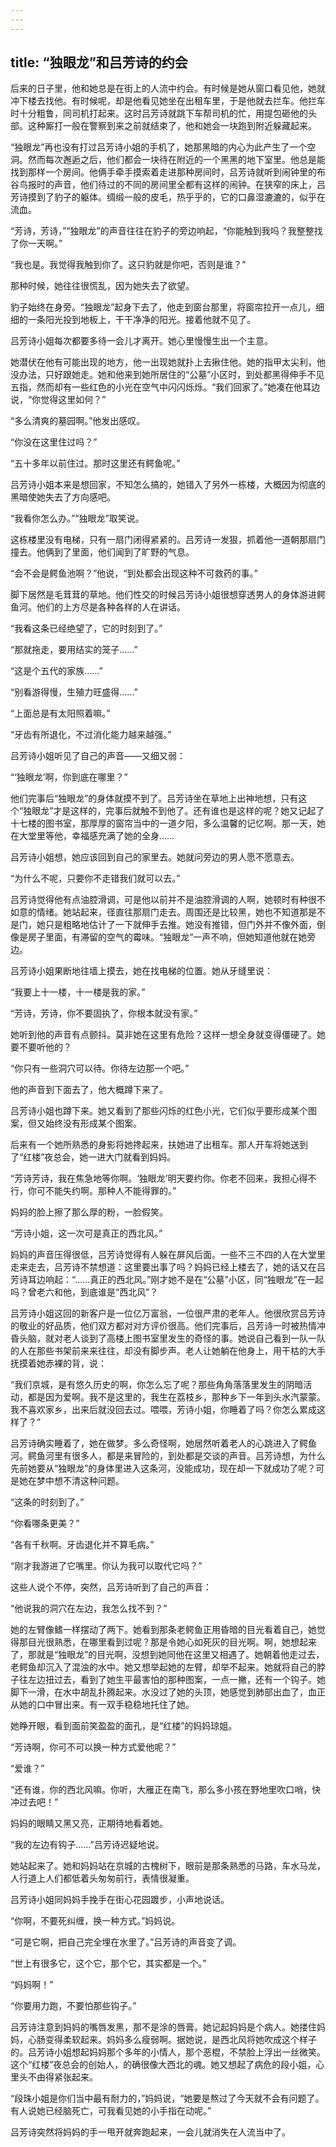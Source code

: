 ```yaml
---
---
---
```

title: “独眼龙”和吕芳诗的约会
---




后来的日子里，他和她总是在街上的人流中约会。有时候是她从窗口看见他，她就冲下楼去找他。有时候呢，却是他看见她坐在出租车里，于是他就去拦车。他拦车时十分粗鲁，同司机打起来。这时吕芳诗就跳下车帮司机的忙，用提包砸他的头部。这种厮打一般在警察到来之前就结束了，他和她会一块跑到附近躲藏起来。

“独眼龙”再也没有打过吕芳诗小姐的手机了，她那黑暗的内心为此产生了一个空洞。然而每次邂逅之后，他们都会一块待在附近的一个黑黑的地下室里。他总是能找到那样一个房间。他俩手牵手摸索着走进那种房间时，吕芳诗就听到闹钟里的布谷鸟报时的声音，他们待过的不同的房间里全都有这样的闹钟。在狭窄的床上，吕芳诗摸到了豹子的躯体。绸缎一般的皮毛，热乎乎的，它的口鼻湿漉漉的，似乎在流血。

“芳诗，芳诗，”“独眼龙”的声音往往在豹子的旁边响起，“你能触到我吗？我整整找了你一天啊。”

“我也是。我觉得我触到你了。这只豹就是你吧，否则是谁？”

那种时候，她往往很慌乱，因为她失去了欲望。

豹子始终在身旁。“独眼龙”起身下去了，他走到窗台那里，将窗帘拉开一点儿，细细的一条阳光投到地板上，干干净净的阳光。接着他就不见了。

吕芳诗小姐每次都要多待一会儿才离开。她心里慢慢生出一个主意。

她潜伏在他有可能出现的地方，他一出现她就扑上去揪住他。她的指甲太尖利，他没办法，只好跟她走。她和他来到她所居住的“公墓”小区时，到处都黑得伸手不见五指，然而却有一些红色的小光在空气中闪闪烁烁。“我们回家了。”她凑在他耳边说，“你觉得这里如何？”

“多么清爽的墓园啊。”他发出感叹。

“你没在这里住过吗？”

“五十多年以前住过。那时这里还有鳄鱼呢。”

吕芳诗小姐本来是想回家，不知怎么搞的，她错入了另外一栋楼，大概因为彻底的黑暗使她失去了方向感吧。

“我看你怎么办。”“独眼龙”取笑说。

这栋楼里没有电梯，只有一扇门闭得紧紧的。吕芳诗一发狠，抓着他一道朝那扇门撞去。他俩到了里面，他们闻到了旷野的气息。

“会不会是鳄鱼池啊？”他说，“到处都会出现这种不可救药的事。”

脚下居然是毛茸茸的草地。他们性交的时候吕芳诗小姐很想穿透男人的身体游进鳄鱼河。他们的上方尽是各种各样的人在讲话。

“我看这条已经绝望了，它的时刻到了。”

“那就拖走，要用结实的笼子……”

“这是个五代的家族……”

“别看游得慢，生殖力旺盛得……”

“上面总是有太阳照着嘛。”

“牙齿有所退化，不过消化能力越来越强。”

吕芳诗小姐听见了自己的声音——又细又弱：

“‘独眼龙’啊，你到底在哪里？”

他们完事后“独眼龙”的身体就摸不到了。吕芳诗坐在草地上出神地想，只有这个“独眼龙”才是这样的，完事后就触不到他了。还有谁也是这样的呢？她又记起了十七楼的图书室，那厚厚的窗帘当中的一道夕阳，多么温馨的记忆啊。那一天，她在大堂里等他，幸福感充满了她的全身……

吕芳诗小姐想，她应该回到自己的家里去。她就问旁边的男人愿不愿意去。

“为什么不呢，只要你不走错我们就可以去。”

吕芳诗觉得他有点油腔滑调，可是他以前并不是油腔滑调的人啊，她顿时有种很不如意的情绪。她站起来，径直往那扇门走去。周围还是比较黑，她也不知道那是不是门，她只是粗略地估计了一下就伸手去推。她没有推错，但门外并不像外面，倒像是房子里面，有滞留的空气的霉味。“独眼龙”一声不响，但她知道他就在她旁边。

吕芳诗小姐果断地往墙上摸去，她在找电梯的位置。她从牙缝里说：

“我要上十一楼，十一楼是我的家。”

“芳诗，芳诗，你不要固执了，你根本就没有家。”

她听到他的声音有点颤抖。莫非她在这里有危险？这样一想全身就变得僵硬了。她要不要听他的？

“你只有一些洞穴可以待。你待左边那一个吧。”

他的声音到下面去了，他大概蹲下来了。

吕芳诗小姐也蹲下来。她又看到了那些闪烁的红色小光，它们似乎要形成某个图案，但又始终没有形成某个图案。

后来有一个她所熟悉的身影将她搀起来，扶她进了出租车。那人开车将她送到了“红楼”夜总会，她一进大门就看到妈妈。

“芳诗芳诗，我在焦急地等你啊。‘独眼龙’明天要约你。你老不回来，我担心得不行，你可不能失约啊。那种人不能得罪的。”

妈妈的脸上擦了那么厚的粉，一脸假笑。

“芳诗小姐，这一次可是真正的西北风。”

妈妈的声音压得很低，吕芳诗觉得有人躲在屏风后面。一些不三不四的人在大堂里走来走去，吕芳诗不禁想道：这里要出事了吗？妈妈已经上楼去了，她的话又在吕芳诗耳边响起：“……真正的西北风。”刚才她不是在“公墓”小区，同“独眼龙”在一起吗？曾老六和他，到底谁是“西北风”？

吕芳诗小姐这回的新客户是一位亿万富翁，一位很严肃的老年人。他很欣赏吕芳诗的敬业的好品质，他们双方都对对方评价很高。他们完事后，吕芳诗一时被热情冲昏头脑，就对老人谈到了高楼上图书室里发生的奇怪的事。她说自己看到一队一队的人在那些书架前来来往往，却没有脚步声。老人让她躺在他身上，用干枯的大手抚摸着她赤裸的背，说：

“我们京城，是有悠久历史的啊，你怎么忘了呢？那些角角落落里发生的阴暗活动，都是因为爱啊。我不是这里的，我生在荔枝乡，那种乡下一年到头水汽蒙蒙。我不喜欢家乡，出来后就没回去过。喂喂，芳诗小姐，你睡着了吗？你怎么累成这样了？”

吕芳诗确实睡着了，她在做梦。多么奇怪啊，她居然听着老人的心跳进入了鳄鱼河。鳄鱼河里有很多人，都是来冒险的，到处都是交谈的声音。吕芳诗想，为什么先前她要从“独眼龙”的身体里进入这条河，没能成功，现在却一下就成功了呢？可是她在梦中想不清这种问题。

“这条的时刻到了。”

“你看哪条更美？”

“各有千秋啊。牙齿退化并不算毛病。”

“刚才我游进了它嘴里。你认为我可以取代它吗？”

这些人说个不停，突然，吕芳诗听到了自己的声音：

“他说我的洞穴在左边，我怎么找不到？”

她的左臂像鳍一样摆动了两下。她看到那条老鳄鱼正用昏暗的目光看着自己，她觉得那目光很熟悉，在哪里看到过呢？那是令她心如死灰的目光啊。啊，她想起来了，那就是“独眼龙”的目光啊，没想到她同他在这里又相遇了。她朝着他走过去，老鳄鱼却沉入了混浊的水中。她又想举起她的左臂，却举不起来。她就将自己的脖子往左边扭过去，看到了她生平最害怕的那种图案，一点一撇，还有一个钩子。她脚下一滑，在水中胡乱扑腾起来。水没过了她的头顶，她感觉到肺部出血了，血正从她的口中冒出来。有一双手稳稳地托住了她。

她睁开眼，看到面前笑盈盈的面孔，是“红楼”的妈妈琼姐。

“芳诗啊，你可不可以换一种方式爱他呢？”

“爱谁？”

“还有谁，你的西北风嘛。你听，大雁正在南飞，那么多小孩在野地里吹口哨，快冲过去吧！”

妈妈的眼睛又黑又亮，正期待地看着她。

“我的左边有钩子……”吕芳诗迟疑地说。

她站起来了。她和妈妈站在京城的古槐树下，眼前是那条熟悉的马路，车水马龙，人行道上人们都低着头匆匆前行，表情很凝重。

吕芳诗小姐同妈妈手挽手在街心花园踱步，小声地说话。

“你啊，不要死纠缠，换一种方式。”妈妈说。

“可是它啊，把自己完全埋在水里了。”吕芳诗的声音变了调。

“世上有很多它，这个它，那个它，其实都是一个。”

“妈妈啊！”

“你要用力跑，不要怕那些钩子。”

吕芳诗注意到妈妈的嘴唇发黑，那不是涂的唇膏。她记起妈妈是个病人。她搂住妈妈，心肠变得柔软起来。妈妈多么瘦弱啊。据她说，是西北风将她吹成这个样子的。吕芳诗小姐想起妈妈那个多年的小情人，那个恶棍，不禁脸上浮出一丝微笑。这个“红楼”夜总会的创始人，的确很像大西北的魂。她又想起了病危的段小姐，心里头不由得紧张起来。

“段珠小姐是你们当中最有耐力的，”妈妈说，“她要是熬过了今天就不会有问题了。有人说她已经脑死亡，可我看见她的小手指在动呢。”

吕芳诗突然将妈妈的手一甩开就奔跑起来，一会儿就消失在人流当中了。